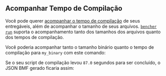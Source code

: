 
## Acompanhar Tempo de Compilação

Você pode querer [acompanhar o tempo de compilação][track build time] de seus entregáveis, além de acompanhar o tamanho de seus arquivos. 
<code><a href="/pt/docs/explanation/bencher-run/">bencher run</a></code>
suporta o acompanhamento tanto dos tamanhos dos arquivos quanto dos tempos de compilação.

Você poderia acompanhar tanto o tamanho binário quanto o tempo de compilação para `my_binary` com este comando:

<BuildTime />

Se o seu script de compilação levou `87.0` segundos para ser concluído, 
o JSON BMF gerado ficaria assim:

<BuildTimeJson />

[track build time]: /pt/docs/how-to/track-build-time/